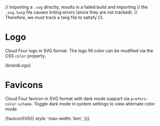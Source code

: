 // Importing a `.svg` directly, results in a failed build and importing
// the `.svg.twig` file causes linting errors (since they are not tracked).
// Therefore, we must track a twig file to satisfy CI.

<Meta title="Design/Brand" />

# Logo

Cloud Four logo in SVG format. The logo fill color can be modified via the CSS
`color` property.

<Preview>
  <Story name="Logo">{brandLogo}</Story>
</Preview>

# Favicons

Cloud Four favicon in SVG format with dark mode support via `prefers-color-scheme`. Toggle dark mode in system settings to view alternate color mode.

<Preview>
  <Story name="Favicon">
    {faviconSVG({
      style: 'max-width: 1em',
    })}
  </Story>
</Preview>
